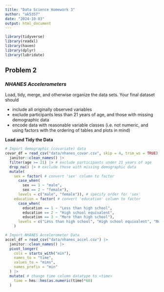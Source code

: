 ```yaml
---
title: "Data Science Homework 3"
author: "ak5357"
date: "2024-10-03"
output: html_document
---
```


```r
library(tidyverse)
library(readxl)
library(haven)
library(dplyr)
library(lubridate)
```


## Problem 2

### _**NHANES Accelerometers**_

Load, tidy, merge, and otherwise organize the data sets. Your final dataset should

* include all originally observed variables
* exclude participants less than 21 years of age, and those with missing demographic data
* encode data with reasonable variable classes (i.e. not numeric, and using factors with the ordering of tables and plots in mind)

**Load and Tidy the Data**

```r
# Import demographic (covariate) data
covar_df = read_csv("data/nhanes_covar.csv", skip = 4, trim_ws = TRUE) |> 
  janitor::clean_names() |> 
  filter(age >= 21) |> # exclude participants under 21 years of age
  drop_na() |> # exclude those with missing demographic data
  mutate(
    sex = factor( # convert 'sex' column to factor
      case_when(
        sex == 1 ~ "male",
        sex == 2 ~ "female"),
      levels = c("male", "female")), # specify order for 'sex'
    education = factor( # convert 'education' column to factor
      case_when(
        education == 1 ~ "Less than high school",
        education == 2 ~ "High school equivalent",
        education == 3 ~ "More than high school"),
      levels = c("Less than high school", "High school equivalent", "More than high school")) # specify order for 'education'
    )

# Import NHANES Accelerometer Data
accel_df = read_csv("data/nhanes_accel.csv") |> 
  janitor::clean_names() |> 
  pivot_longer(
    cols = starts_with("min"),
    names_to = "time",
    values_to = "mims",
    names_prefix = "min"
  ) |> 
  mutate( # change time column datatype to <time>
    time = hms::hms(as.numeric(time)*60)
  ) 

```





